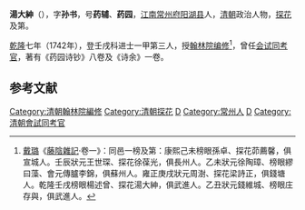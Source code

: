 '''湯大紳'''（{{bd|?||?|}}），字'''孙书'''，号'''药辅'''、'''药园'''，[[江南|江南]][[常州府|常州府]][[阳湖县|阳湖县]]人，[[清朝|清朝]]政治人物，[[探花|探花]]及第。

[[乾隆|乾隆]]七年（1742年），登壬戌科进士一甲第三人，授[[翰林院|翰林院]][[编修|编修]]<ref>[[戴璐|戴璐]]《[[藤陰雜記|藤陰雜記]]·卷一》：同邑一榜及第：康熙己未榜眼孫卓、探花茆薦馨，俱宣城人。壬辰狀元王世琛、探花徐葆光，俱長州人。乙未狀元徐陶璋、榜眼繆曰藻、會元傳臚李錦，俱蘇州人。雍正庚戌狀元周澍、探花梁詩正，俱錢塘人。乾隆壬戌榜眼楊述曾、探花湯大紳，俱武進人。乙丑狀元錢維城、榜眼庄存與，俱武進人。</ref>，曾任[[会试|会试]][[同考官|同考官]]，著有《药园诗钞》八卷及《诗余》一卷。

==参考文献==
{{reflist}}
{{清朝人物小作品}}
{{乾隆七年壬戌科殿試金榜}}
{{武進西營湯氏}}
{{DEFAULTSORT:Tang湯}}
[[Category:清朝翰林院編修|Category:清朝翰林院編修]]
[[Category:清朝探花|Category:清朝探花]]
[[Category:汤姓|D]]
[[Category:常州人|Category:常州人]]
[[Category:武進西營湯氏|D]]
[[Category:清朝會試同考官|Category:清朝會試同考官]]
